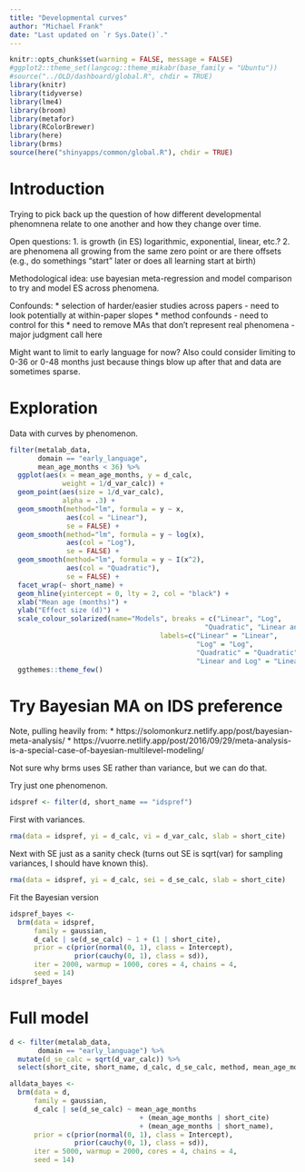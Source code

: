 ```yaml
---
title: "Developmental curves"
author: "Michael Frank"
date: "Last updated on `r Sys.Date()`."
---
```


```r
knitr::opts_chunk$set(warning = FALSE, message = FALSE)
#ggplot2::theme_set(langcog::theme_mikabr(base_family = "Ubuntu"))
#source("../OLD/dashboard/global.R", chdir = TRUE)
library(knitr)
library(tidyverse)
library(lme4)
library(broom)
library(metafor)
library(RColorBrewer)
library(here)
library(brms)
source(here("shinyapps/common/global.R"), chdir = TRUE)

```

# Introduction

Trying to pick back up the question of how different developmental phenomnena relate to one another and how they change over time. 

Open questions:
1. is growth (in ES) logarithmic, exponential, linear, etc.? 
2. are phenomena all growing from the same zero point or are there offsets (e.g., do somethings "start" later or does all learning start at birth)

Methodological idea: use bayesian meta-regression and model comparison to try and model ES across phenomena.

Confounds:
* selection of harder/easier studies across papers - need to look potentially at within-paper slopes
* method confounds - need to control for this
* need to remove MAs that don't represent real phenomena - major judgment call here

Might want to limit to early language for now? Also could consider limiting to 0-36 or 0-48 months just because things blow up after that and data are sometimes sparse.

# Exploration 

Data with curves by phenomenon. 

```r
filter(metalab_data, 
       domain == "early_language", 
       mean_age_months < 36) %>%
  ggplot(aes(x = mean_age_months, y = d_calc, 
             weight = 1/d_var_calc)) +
  geom_point(aes(size = 1/d_var_calc),
             alpha = .3) + 
  geom_smooth(method="lm", formula = y ~ x, 
              aes(col = "Linear"), 
              se = FALSE) + 
  geom_smooth(method="lm", formula = y ~ log(x), 
              aes(col = "Log"),
              se = FALSE) + 
  geom_smooth(method="lm", formula = y ~ I(x^2),
              aes(col = "Quadratic"),
              se = FALSE) +
  facet_wrap(~ short_name) + 
  geom_hline(yintercept = 0, lty = 2, col = "black") + 
  xlab("Mean age (months)") +
  ylab("Effect size (d)") +
  scale_colour_solarized(name="Models", breaks = c("Linear", "Log",
                                                "Quadratic", "Linear and Log"),
                                     labels=c("Linear" = "Linear",
                                              "Log" = "Log",
                                              "Quadratic" = "Quadratic",
                                              "Linear and Log" = "Linear and Log")) +
  ggthemes::theme_few()
```

# Try Bayesian MA on IDS preference

Note, pulling heavily from:
* https://solomonkurz.netlify.app/post/bayesian-meta-analysis/
* https://vuorre.netlify.app/post/2016/09/29/meta-analysis-is-a-special-case-of-bayesian-multilevel-modeling/

Not sure why brms uses SE rather than variance, but we can do that. 

Try just one phenomenon. 

```r
idspref <- filter(d, short_name == "idspref")
```

First with variances. 

```r
rma(data = idspref, yi = d_calc, vi = d_var_calc, slab = short_cite) 
```

Next with SE just as a sanity check (turns out SE is sqrt(var) for sampling variances, I should have known this). 

```r
rma(data = idspref, yi = d_calc, sei = d_se_calc, slab = short_cite)
```

Fit the Bayesian version

```r
idspref_bayes <- 
  brm(data = idspref, 
      family = gaussian,
      d_calc | se(d_se_calc) ~ 1 + (1 | short_cite),
      prior = c(prior(normal(0, 1), class = Intercept),
                prior(cauchy(0, 1), class = sd)),
      iter = 2000, warmup = 1000, cores = 4, chains = 4,
      seed = 14)
idspref_bayes
```

# Full model


```r
d <- filter(metalab_data, 
       domain == "early_language") %>%
  mutate(d_se_calc = sqrt(d_var_calc)) %>%
  select(short_cite, short_name, d_calc, d_se_calc, method, mean_age_months) 
```


```r
alldata_bayes <- 
  brm(data = d, 
      family = gaussian,
      d_calc | se(d_se_calc) ~ mean_age_months 
                                + (mean_age_months | short_cite) 
                                + (mean_age_months | short_name),
      prior = c(prior(normal(0, 1), class = Intercept),
                prior(cauchy(0, 1), class = sd)),
      iter = 5000, warmup = 2000, cores = 4, chains = 4,
      seed = 14)
```

